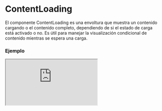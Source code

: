 # ContentLoading

El componente ContentLoading es una envoltura que muestra un contenido cargando o el contenido completo, dependiendo de si el estado de carga está activado o no. Es útil para manejar la visualización condicional de contenido mientras se espera una carga.


### Ejemplo

<Iframe
  minHeightIframe="30dvh"
  src="https://fenextjs-component-storybook.vercel.app/iframe.html?args=&id=contentloading-contentloading--index&viewMode=story"
/>

### Importacion

Para importar el componente ContentLoading, se puede hacer desde fenextjs

```tsx copy
import { ContentLoading } from "fenextjs";
```

### Parametros

| Parametro       | Tipo      | Requerido | Default             | Descripcion                                                                      |
| --------------- | --------- | --------- | ------------------- | -------------------------------------------------------------------------------- |
| children        | ReactNode | no        | undefined           | El contenido que se mostrará cuando no esté en estado de carga.                  |
| componentLoader | ReactNode | no        | \<LoaderSpinner /\> | Componente que se muestra mientras el contenido está en estado de carga.         |
| loader          | boolean   | no        | false               | Indica si el componente está en estado de carga, mostrando el componente loader. |
| isPage          | boolean   | no        | false               | Determina si el componente debe comportarse como una página en carga.            |
| className       | string    | no        | ''                  | Clase CSS para personalizar el contenedor del componente.                        |

### Storybook

Para ver el storybook del componente lo puede hacer con este [link](https://fenextjs-component-storybook.vercel.app/?path=/story/contentloading-contentloading--index)

### Usos

- Básico

```tsx copy
<ContentLoading>
  <div>Contenido cargado</div>
</ContentLoading>
```

- ContentLoading con loader activado

```tsx copy
<ContentLoading loader={true}>
  <div>Contenido cargado</div>
</ContentLoading>
```

- ContentLoading como página

```tsx copy
<ContentLoading isPage={true}>
  <div>Contenido cargado</div>
</ContentLoading>
```
